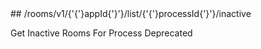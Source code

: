 
<MethodPill method="get" />
## /rooms/v1/{'{'}appId{'}'}/list/{'{'}processId{'}'}/inactive

Get Inactive Rooms For Process Deprecated
